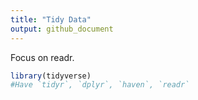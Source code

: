 ```yaml
---
title: "Tidy Data"
output: github_document
---
```

Focus on readr.
```r
library(tidyverse)
#Have `tidyr`, `dplyr`, `haven`, `readr`
```



